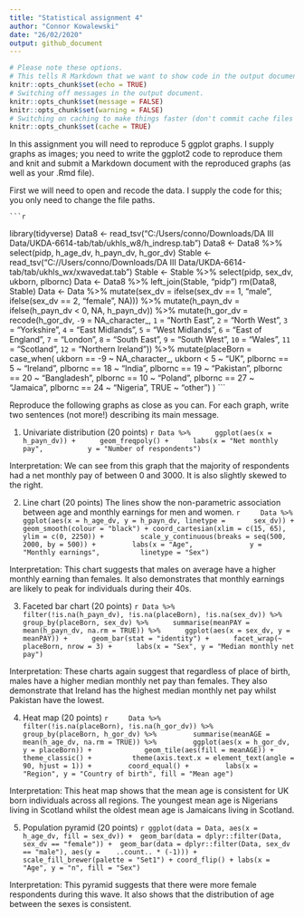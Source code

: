 ```yaml
---
title: "Statistical assignment 4"
author: "Connor Kowalewski"
date: "26/02/2020"
output: github_document
---
```


```r
# Please note these options.
# This tells R Markdown that we want to show code in the output document.
knitr::opts_chunk$set(echo = TRUE)
# Switching off messages in the output document. 
knitr::opts_chunk$set(message = FALSE)
knitr::opts_chunk$set(warning = FALSE)
# Switching on caching to make things faster (don't commit cache files on Github).
knitr::opts_chunk$set(cache = TRUE)
```

In this assignment you will need to reproduce 5 ggplot graphs. I supply graphs as images; you need to write the ggplot2 code to reproduce them and knit and submit a Markdown document with the reproduced graphs (as well as your .Rmd file).

First we will need to open and recode the data. I supply the code for this; you only need to change the file paths.

    ```r
library(tidyverse)
Data8 <- read_tsv("C:/Users/conno/Downloads/DA III Data/UKDA-6614-tab/tab/ukhls_w8/h_indresp.tab")
Data8 <- Data8 %>%
        select(pidp, h_age_dv, h_payn_dv, h_gor_dv)
Stable <- read_tsv("C://Users/conno/Downloads/DA III Data/UKDA-6614-tab/tab/ukhls_wx/xwavedat.tab")
Stable <- Stable %>%
        select(pidp, sex_dv, ukborn, plbornc)
Data <- Data8 %>% left_join(Stable, "pidp")
rm(Data8, Stable)
Data <- Data %>%
        mutate(sex_dv = ifelse(sex_dv == 1, "male",
                           ifelse(sex_dv == 2, "female", NA))) %>%
        mutate(h_payn_dv = ifelse(h_payn_dv < 0, NA, h_payn_dv)) %>%
        mutate(h_gor_dv = recode(h_gor_dv,
                         `-9` = NA_character_,
                         `1` = "North East",
                         `2` = "North West",
                         `3` = "Yorkshire",
                         `4` = "East Midlands",
                         `5` = "West Midlands",
                         `6` = "East of England",
                         `7` = "London",
                         `8` = "South East",
                         `9` = "South West",
                         `10` = "Wales",
                         `11` = "Scotland",
                         `12` = "Northern Ireland")) %>%
        mutate(placeBorn = case_when(
                ukborn  == -9 ~ NA_character_,
                ukborn < 5 ~ "UK",
                plbornc == 5 ~ "Ireland",
                plbornc == 18 ~ "India",
                plbornc == 19 ~ "Pakistan",
                plbornc == 20 ~ "Bangladesh",
                plbornc == 10 ~ "Poland",
                plbornc == 27 ~ "Jamaica",
                plbornc == 24 ~ "Nigeria",
                TRUE ~ "other")
        )
    ```

Reproduce the following graphs as close as you can. For each graph, write two sentences (not more!) describing its main message.  

1. Univariate distribution (20 points)
    ```r
Data %>%
     ggplot(aes(x = h_payn_dv)) +
     geom_freqpoly() +
     labs(x = "Net monthly pay",
          y = "Number of respondents")
    ```

Interpretation: We can see from this graph that the majority of respondents had a net monthly pay of between 0 and 3000. It is also slightly skewed to the right. 

2. Line chart (20 points) The lines show the non-parametric association between age and monthly earnings for men and women.
    ```r
    Data %>%
        ggplot(aes(x = h_age_dv, y = h_payn_dv, linetype =       sex_dv)) + 
        geom_smooth(colour = "black") + coord_cartesian(xlim = c(15, 65), ylim = c(0, 2250)) +
        scale_y_continuous(breaks = seq(500, 2000, by = 500)) +
        labs(x = "Age",
             y = "Monthly earnings", 
        linetype = "Sex")
    ```

Interpretation: This chart suggests that males on average have a higher monthly earning than females. It also demonstrates that monthly earnings are likely to peak for individuals during their 40s. 

3. Faceted bar chart (20 points)
    ```r
Data %>%
     filter(!is.na(h_payn_dv), !is.na(placeBorn), !is.na(sex_dv)) %>%
     group_by(placeBorn, sex_dv) %>%
     summarise(meanPAY = mean(h_payn_dv, na.rm = TRUE)) %>%
     ggplot(aes(x = sex_dv, y = meanPAY)) +
     geom_bar(stat = "identity") +
     facet_wrap(~ placeBorn, nrow = 3) +
     labs(x = "Sex", y = "Median monthly net pay")
    ```

Interpretation: These charts again suggest that regardless of place of birth, males have a higher median monthly net pay than females. They also demonstrate that Ireland has the highest median monthly net pay whilst Pakistan have the lowest. 

4. Heat map (20 points)
    ```r
    Data %>% 
        filter(!is.na(placeBorn), !is.na(h_gor_dv)) %>%
        group_by(placeBorn, h_gor_dv) %>%
        summarise(meanAGE = mean(h_age_dv, na.rm = TRUE)) %>%
        ggplot(aes(x = h_gor_dv, y = placeBorn)) +    
        geom_tile(aes(fill = meanAGE)) +
        theme_classic() + 
        theme(axis.text.x = element_text(angle = 90, hjust = 1)) +
        coord_equal() +
        labs(x = "Region", y = "Country of birth", fill = "Mean age")
    ```

Interpretation: This heat map shows that the mean age is consistent for UK born individuals across all regions. The youngest mean age is Nigerians living in Scotland whilst the oldest mean age is Jamaicans living in Scotland.

5. Population pyramid (20 points)
    ```r
ggplot(data = Data, aes(x = h_age_dv, fill = sex_dv)) + 
geom_bar(data = dplyr::filter(Data, sex_dv == "female")) + 
geom_bar(data = dplyr::filter(Data, sex_dv == "male"), aes(y =    ..count.. * (-1))) + 
scale_fill_brewer(palette = "Set1") +
coord_flip() +
labs(x = "Age", y = "n", fill = "Sex")
    ```

Interpretation: This pyramid suggests that there were more female respondents during this wave. It also shows that the distribution of age between the sexes is consistent. 